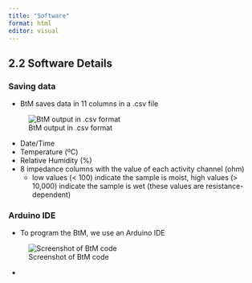 ```yaml
---
title: "Software"
format: html
editor: visual
---
```


## 2.2 Software Details

### Saving data

-   BtM saves data in 11 columns in a .csv file

![BtM output in .csv format](img/BtM_csv_output.png)

-   Date/Time
-   Temperature (ºC)
-   Relative Humidity (%)
-   8 impedance columns with the value of each activity channel (ohm)
    -   low values (\< 100) indicate the sample is moist, high values (\> 10,000) indicate the sample is wet (these values are resistance-dependent)

### Arduino IDE

- To program the BtM, we use an Arduino IDE 

![Screenshot of BtM code](img/)

- 